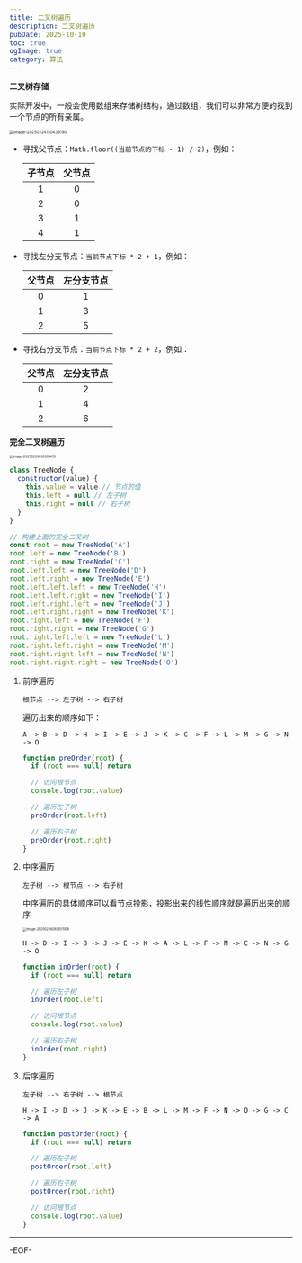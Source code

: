 ```yaml
---
title: 二叉树遍历
description: 二叉树遍历
pubDate: 2025-10-10
toc: true
ogImage: true
category: 算法
---
```


**二叉树存储**

实际开发中，一般会使用数组来存储树结构，通过数组，我们可以非常方便的找到一个节点的所有亲属。

<img
  src="https://xiejie-typora.oss-cn-chengdu.aliyuncs.com/2025-02-24-070439.png"
  alt="image-20250224150439190"
  style="zoom:50%;"
/>

- 寻找父节点：`Math.floor((当前节点的下标 - 1) / 2)`，例如：

  | 子节点 | 父节点 |
  | :----: | :----: |
  |   1    |   0    |
  |   2    |   0    |
  |   3    |   1    |
  |   4    |   1    |

- 寻找左分支节点：`当前节点下标 * 2 + 1`，例如：

  | 父节点 | 左分支节点 |
  | :----: | :--------: |
  |   0    |     1      |
  |   1    |     3      |
  |   2    |     5      |

- 寻找右分支节点：`当前节点下标 * 2 + 2`，例如：

  | 父节点 | 左分支节点 |
  | :----: | :--------: |
  |   0    |     2      |
  |   1    |     4      |
  |   2    |     6      |

**完全二叉树遍历**

<img
  src="https://xiejie-typora.oss-cn-chengdu.aliyuncs.com/2025-02-26-012002.png"
  alt="image-20250226092001455"
  style="zoom:40%;"
/>

```js
class TreeNode {
  constructor(value) {
    this.value = value // 节点的值
    this.left = null // 左子树
    this.right = null // 右子树
  }
}

// 构建上面的完全二叉树
const root = new TreeNode('A')
root.left = new TreeNode('B')
root.right = new TreeNode('C')
root.left.left = new TreeNode('D')
root.left.right = new TreeNode('E')
root.left.left.left = new TreeNode('H')
root.left.left.right = new TreeNode('I')
root.left.right.left = new TreeNode('J')
root.left.right.right = new TreeNode('K')
root.right.left = new TreeNode('F')
root.right.right = new TreeNode('G')
root.right.left.left = new TreeNode('L')
root.right.left.right = new TreeNode('M')
root.right.right.left = new TreeNode('N')
root.right.right.right = new TreeNode('O')
```

1. 前序遍历

   ```
   根节点 --> 左子树 --> 右子树
   ```

   遍历出来的顺序如下：

   ```
   A -> B -> D -> H -> I -> E -> J -> K -> C -> F -> L -> M -> G -> N -> O
   ```

   ```js
   function preOrder(root) {
     if (root === null) return

     // 访问根节点
     console.log(root.value)

     // 遍历左子树
     preOrder(root.left)

     // 遍历右子树
     preOrder(root.right)
   }
   ```

2. 中序遍历

   ```
   左子树 --> 根节点 --> 右子树
   ```

   中序遍历的具体顺序可以看节点投影，投影出来的线性顺序就是遍历出来的顺序

   <img
     src="https://xiejie-typora.oss-cn-chengdu.aliyuncs.com/2025-02-26-013652.png"
     alt="image-20250226093651508"
     style="zoom:40%;"
   />

   ```
   H -> D -> I -> B -> J -> E -> K -> A -> L -> F -> M -> C -> N -> G -> O
   ```

   ```js
   function inOrder(root) {
     if (root === null) return

     // 遍历左子树
     inOrder(root.left)

     // 访问根节点
     console.log(root.value)

     // 遍历右子树
     inOrder(root.right)
   }
   ```

3. 后序遍历

   ```
   左子树 --> 右子树 --> 根节点
   ```

   ```
   H -> I -> D -> J -> K -> E -> B -> L -> M -> F -> N -> O -> G -> C -> A
   ```

   ```js
   function postOrder(root) {
     if (root === null) return

     // 遍历左子树
     postOrder(root.left)

     // 遍历右子树
     postOrder(root.right)

     // 访问根节点
     console.log(root.value)
   }
   ```

---

-EOF-
